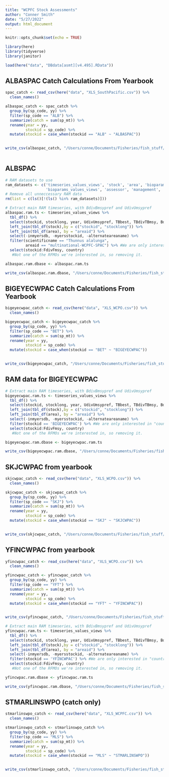 ```yaml
---
title: "WCPFC Stock Assessments"
author: "Conner Smith"
date: "5/27/2022"
output: html_document
---
```


```r
knitr::opts_chunk$set(echo = TRUE)

library(here)
library(tidyverse)
library(janitor)

load(here("data", "DBdata[asmt][v4.495].RData"))
```

## ALBASPAC Catch Calculations From Yearbook 

```r
spac_catch <- read_csv(here("data", "XLS_SouthPacific.csv")) %>% 
  clean_names()

albaspac_catch <- spac_catch %>% 
  group_by(sp_code, yy) %>% 
  filter(sp_code == "ALB") %>% 
  summarize(catch = sum(sp_mt)) %>% 
  rename(year = yy,
         stockid = sp_code) %>% 
  mutate(stockid = case_when(stockid == "ALB" ~ "ALBASPAC"))
 

write_csv(albaspac_catch, "/Users/conne/Documents/Fisheries/fish_stuff/data/albaspac_catch.csv")
  
```


## ALBSPAC

```r
# RAM datasets to use
ram_datasets <- c('timeseries_values_views', 'stock', 'area', 'bioparams', 'timeseries_assessments_views',
                  'bioparams_values_views', 'assessor', 'management', 'assessment')
# Remove all unneccessary RAM data
rm(list = c(ls()[!(ls() %in% ram_datasets)]))

# Extract main RAM timeseries, with BdivBmsypref and UdivUmsypref
albaspac.ram.ts <- timeseries_values_views %>%
  tbl_df() %>%
  select(stockid, stocklong, year, UdivUmsypref, TBbest, TBdivTBmsy, BdivBmsypref, TAC, TCbest, ERbest, SSB, F, FdivFmsy, ) %>% #These are some of the metrics of interest, but this can be changed to select more if needed.
  left_join(tbl_df(stock),by = c("stockid", "stocklong")) %>%
  left_join(tbl_df(area), by = "areaid") %>%
  select(-inmyersdb, -myersstockid, -alternateareaname) %>% 
  filter(scientificname == "Thunnus alalunga",
         areaid == "multinational-WCPFC-SPAC") %>% #We are only interested in "country == multinational", so removing the two countries that have pelagic stock assessments that are not multinational.
  select(stockid:FdivFmsy, country)
   #Not one of the RFMOs we're interested in, so removing it.

albaspac.ram.dbase <- albaspac.ram.ts 

write_csv(albaspac.ram.dbase, "/Users/conne/Documents/Fisheries/fish_stuff/data/albaspac_timeseries_2015.csv")
```


## BIGEYECWPAC Catch Calculations From Yearbook 

```r
bigeyecwpac_catch <- read_csv(here("data", "XLS_WCPO.csv")) %>% 
  clean_names()

bigeyecwpac_catch <- bigeyecwpac_catch %>% 
  group_by(sp_code, yy) %>% 
  filter(sp_code == "BET") %>% 
  summarize(catch = sum(sp_mt)) %>% 
  rename(year = yy,
         stockid = sp_code) %>% 
  mutate(stockid = case_when(stockid == "BET" ~ "BIGEYECWPAC"))
 

write_csv(bigeyecwpac_catch, "/Users/conne/Documents/Fisheries/fish_stuff/data/bigeyecwpac_catch.csv")
```

## RAM data for BIGEYECWPAC

```r
# Extract main RAM timeseries, with BdivBmsypref and UdivUmsypref
bigeyecwpac.ram.ts <- timeseries_values_views %>%
  tbl_df() %>%
  select(stockid, stocklong, year, UdivUmsypref, TBbest, TBdivTBmsy, BdivBmsypref, TAC, TCbest, ERbest, SSB, F, FdivFmsy, ) %>% #These are some of the metrics of interest, but this can be changed to select more if needed.
  left_join(tbl_df(stock),by = c("stockid", "stocklong")) %>%
  left_join(tbl_df(area), by = "areaid") %>%
  select(-inmyersdb, -myersstockid, -alternateareaname) %>% 
  filter(stockid == 'BIGEYECWPAC') %>% #We are only interested in "country == multinational", so removing the two countries that have pelagic stock assessments that are not multinational.
  select(stockid:FdivFmsy, country)
   #Not one of the RFMOs we're interested in, so removing it.

bigeyecwpac.ram.dbase <- bigeyecwpac.ram.ts 

write_csv(bigeyecwpac.ram.dbase, "/Users/conne/Documents/Fisheries/fish_stuff/data/bigeyecwpac_timeseries_2015.csv")
```


## SKJCWPAC from yearbook 

```r
skjcwpac_catch <- read_csv(here("data", "XLS_WCPO.csv")) %>% 
  clean_names()

skjcwpac_catch <- skjcwpac_catch %>% 
  group_by(sp_code, yy) %>% 
  filter(sp_code == "SKJ") %>% 
  summarize(catch = sum(sp_mt)) %>% 
  rename(year = yy,
         stockid = sp_code) %>% 
  mutate(stockid = case_when(stockid == "SKJ" ~ "SKJCWPAC"))
 

write_csv(skjcwpac_catch, "/Users/conne/Documents/Fisheries/fish_stuff/data/skjcwpac_catch.csv")
```


## YFINCWPAC from yearbook 

```r
yfincwpac_catch <- read_csv(here("data", "XLS_WCPO.csv")) %>% 
  clean_names()

yfincwpac_catch <- yfincwpac_catch %>% 
  group_by(sp_code, yy) %>% 
  filter(sp_code == "YFT") %>% 
  summarize(catch = sum(sp_mt)) %>% 
  rename(year = yy,
         stockid = sp_code) %>% 
  mutate(stockid = case_when(stockid == "YFT" ~ "YFINCWPAC"))
 

write_csv(yfincwpac_catch, "/Users/conne/Documents/Fisheries/fish_stuff/data/yfincwpac_catch.csv")
```

```r
# Extract main RAM timeseries, with BdivBmsypref and UdivUmsypref
yfincwpac.ram.ts <- timeseries_values_views %>%
  tbl_df() %>%
  select(stockid, stocklong, year, UdivUmsypref, TBbest, TBdivTBmsy, BdivBmsypref, TAC, TCbest, ERbest, SSB, F, FdivFmsy, ) %>% #These are some of the metrics of interest, but this can be changed to select more if needed.
  left_join(tbl_df(stock),by = c("stockid", "stocklong")) %>%
  left_join(tbl_df(area), by = "areaid") %>%
  select(-inmyersdb, -myersstockid, -alternateareaname) %>% 
  filter(stockid == 'YFINCWPAC') %>% #We are only interested in "country == multinational", so removing the two countries that have pelagic stock assessments that are not multinational.
  select(stockid:FdivFmsy, country)
   #Not one of the RFMOs we're interested in, so removing it.

yfincwpac.ram.dbase <- yfincwpac.ram.ts 

write_csv(yfincwpac.ram.dbase, "/Users/conne/Documents/Fisheries/fish_stuff/data/yfincwpac_timeseries_2015.csv")
```

## STMARLINSWPO (catch only)

```r
stmarlinswpo_catch <- read_csv(here("data", "XLS_WCPFC.csv")) %>% 
  clean_names()

stmarlinswpo_catch <- stmarlinswpo_catch %>% 
  group_by(sp_code, yy) %>% 
  filter(sp_code == "MLS") %>% 
  summarize(catch = sum(sp_mt)) %>% 
  rename(year = yy,
         stockid = sp_code) %>% 
  mutate(stockid = case_when(stockid == "MLS" ~ "STMARLINSWPO"))
 

write_csv(stmarlinswpo_catch, "/Users/conne/Documents/Fisheries/fish_stuff/data/stmarlinswpo_catch.csv")
```


